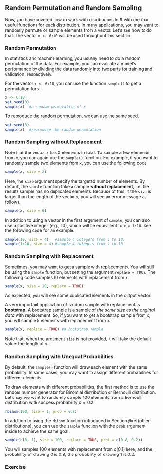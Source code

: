 ## Random Permutation and Random Sampling  {#sampling}

Now, you have covered how to work with distributions in R with the four useful functions for each distribution. In many applications, you may want to randomly permute or sample elements from a vector. Let's see how to do that. The vector `x <- 6:10` will be used throughout this section.

### Random Permutation

In statistics and machine learning, you usually need to do a random permutation of the data. For example, you can evaluate a model's performance by dividing the data randomly into two parts for training and validation, respectively.  

For the vector `x <- 6:10`, you can use the function `sample()` to get a permutation for `x`. 
```r
x <- 6:10
set.seed(0)
sample(x)  #a random permutation of x
```

To reproduce the random permutation, we can use the same seed. 

```r
set.seed(0)
sample(x)  #reproduce the random permutation
```


### Random Sampling without Replacement

Note that the vector `x` has 5 elements in total. To sample a few elements from `x`, you can again use the `sample()` function. For example, if you want to randomly sample two elements from `x`, you can use the following code

```r
sample(x, size = 2) 
```

Here, the `size` argument specify the targeted number of elements. By default, the `sample` function take a sample **without replacement**, i.e. the results sample has no duplicated elements. Because of this, if the `size` is larger than the length of the vector `x`, you will see an error message as follows.

```r
sample(x, size = 6)
```


In addition to using a vector in the first argument of `sample`, you can also use a positive integer (e.g., 10), which will be equivalent to `x = 1:10`. See the following code for an example. 

```r
sample(10, size = 4)   #sample 4 integers from 1 to 10.
sample(1:10, size = 4) #sample 4 integers from 1 to 10.
```


### Random Sampling with Replacement

Sometimes, you may want to get a sample with replacements. You will still be using the `sample` function, but setting the argument `replace = TRUE`. The following code samples 10 elements with replacement from x.

```r
sample(x, size = 10, replace = TRUE)
```

As expected, you will see some duplicated elements in the output vector.

A very important application of random sample with replacement is **bootstrap**. A bootstrap sample is a sample of *the same size as the original data* with replacement. So, if you want to get a bootstrap sample from x, you will sample 5 elements with replacement from x.

```r
sample(x, replace = TRUE) #a bootstrap sample
```

::: {.infobox .caution data-latex="{caution}"}
Note that, when the argument `size` is not provided, it will take the default value: the length of `x`. 
::: 


### Random Sampling with Unequal Probabilities

By default, the `sample()` function will draw each element with the same probability. In some cases, you may want to assign different probabilities for different elements. 

To draw elements with different probabilities, the first method is to use the random number generator for Binomial distribution or Bernoulli distribution. Let's say we want to randomly sample 100 elements from a Bernoulli distribution with success probability $p=0.2$. 

```r
rbinom(100, size = 1, prob = 0.2)
```

In addition to using the `rbinom` function introduced in Section \@ref(other-distributions), you can use the `sample` function with the `prob` argument inside to achieve the same goal.

```r
sample(c(0, 1), size = 100, replace = TRUE, prob = c(0.8, 0.2))
```

You will samples 100 elements with replacement from c(0,1) here, and the probability of drawing 0 is 0.8, the probability of drawing 1 is 0.2. 

### Exercise

